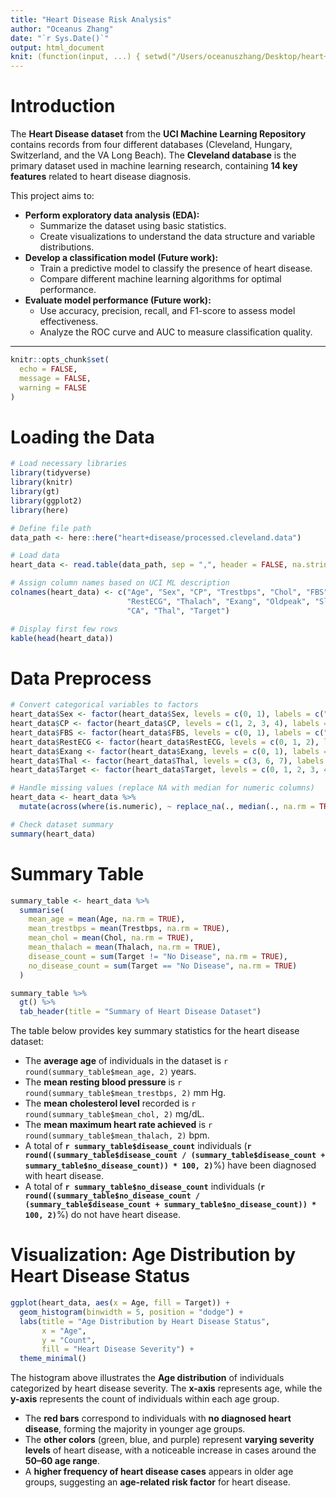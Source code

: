 ```yaml
---
title: "Heart Disease Risk Analysis"
author: "Oceanus Zhang"
date: "`r Sys.Date()`"
output: html_document
knit: (function(input, ...) { setwd("/Users/oceanuszhang/Desktop/heart+disease"); rmarkdown::render(input, ...) })
---
```


# **Introduction**
The **Heart Disease dataset** from the **UCI Machine Learning Repository** contains records from four different databases (Cleveland, Hungary, Switzerland, and the VA Long Beach). The **Cleveland database** is the primary dataset used in machine learning research, containing **14 key features** related to heart disease diagnosis. 

This project aims to:  

- **Perform exploratory data analysis (EDA):**  
  - Summarize the dataset using basic statistics.  
  - Create visualizations to understand the data structure and variable distributions.  

- **Develop a classification model (Future work):**  
  - Train a predictive model to classify the presence of heart disease.  
  - Compare different machine learning algorithms for optimal performance.  

- **Evaluate model performance (Future work):**  
  - Use accuracy, precision, recall, and F1-score to assess model effectiveness.  
  - Analyze the ROC curve and AUC to measure classification quality.  
  
---
```r
knitr::opts_chunk$set(
  echo = FALSE,      
  message = FALSE,  
  warning = FALSE   
)
```

# **Loading the Data**
```r
# Load necessary libraries
library(tidyverse)
library(knitr)
library(gt)  
library(ggplot2)
library(here)

# Define file path
data_path <- here::here("heart+disease/processed.cleveland.data")

# Load data
heart_data <- read.table(data_path, sep = ",", header = FALSE, na.strings = "?")

# Assign column names based on UCI ML description
colnames(heart_data) <- c("Age", "Sex", "CP", "Trestbps", "Chol", "FBS",
                          "RestECG", "Thalach", "Exang", "Oldpeak", "Slope",
                          "CA", "Thal", "Target")

# Display first few rows
kable(head(heart_data))
```
# **Data Preprocess**
```r
# Convert categorical variables to factors
heart_data$Sex <- factor(heart_data$Sex, levels = c(0, 1), labels = c("Female", "Male"))
heart_data$CP <- factor(heart_data$CP, levels = c(1, 2, 3, 4), labels = c("Typical", "Atypical", "Non-anginal", "Asymptomatic"))
heart_data$FBS <- factor(heart_data$FBS, levels = c(0, 1), labels = c("False", "True"))
heart_data$RestECG <- factor(heart_data$RestECG, levels = c(0, 1, 2), labels = c("Normal", "ST-T wave abnormality", "LVH"))
heart_data$Exang <- factor(heart_data$Exang, levels = c(0, 1), labels = c("No", "Yes"))
heart_data$Thal <- factor(heart_data$Thal, levels = c(3, 6, 7), labels = c("Normal", "Fixed defect", "Reversible defect"))
heart_data$Target <- factor(heart_data$Target, levels = c(0, 1, 2, 3, 4), labels = c("No Disease", "Mild", "Moderate", "Severe", "Critical"))

# Handle missing values (replace NA with median for numeric columns)
heart_data <- heart_data %>%
  mutate(across(where(is.numeric), ~ replace_na(., median(., na.rm = TRUE))))

# Check dataset summary
summary(heart_data)
```
# **Summary Table**
```r
summary_table <- heart_data %>%
  summarise(
    mean_age = mean(Age, na.rm = TRUE),
    mean_trestbps = mean(Trestbps, na.rm = TRUE),
    mean_chol = mean(Chol, na.rm = TRUE),
    mean_thalach = mean(Thalach, na.rm = TRUE),
    disease_count = sum(Target != "No Disease", na.rm = TRUE),  
    no_disease_count = sum(Target == "No Disease", na.rm = TRUE)
  )

summary_table %>%
  gt() %>%
  tab_header(title = "Summary of Heart Disease Dataset")

```
The table below provides key summary statistics for the heart disease dataset:

- The **average age** of individuals in the dataset is `r round(summary_table$mean_age, 2)` years.
- The **mean resting blood pressure** is `r round(summary_table$mean_trestbps, 2)` mm Hg.
- The **mean cholesterol level** recorded is `r round(summary_table$mean_chol, 2)` mg/dL.
- The **mean maximum heart rate achieved** is `r round(summary_table$mean_thalach, 2)` bpm.
- A total of **`r summary_table$disease_count`** individuals (**`r round((summary_table$disease_count / (summary_table$disease_count + summary_table$no_disease_count)) * 100, 2)`**%) have been diagnosed with heart disease.
- A total of **`r summary_table$no_disease_count`** individuals (**`r round((summary_table$no_disease_count / (summary_table$disease_count + summary_table$no_disease_count)) * 100, 2)`**%) do not have heart disease.


# **Visualization: Age Distribution by Heart Disease Status**
```r
ggplot(heart_data, aes(x = Age, fill = Target)) +
  geom_histogram(binwidth = 5, position = "dodge") +
  labs(title = "Age Distribution by Heart Disease Status",
       x = "Age",
       y = "Count",
       fill = "Heart Disease Severity") +
  theme_minimal()

```

The histogram above illustrates the **Age distribution** of individuals categorized by heart disease severity. The **x-axis** represents age, while the **y-axis** represents the count of individuals within each age group.  

- The **red bars** correspond to individuals with **no diagnosed heart disease**, forming the majority in younger age groups.  
- The **other colors** (green, blue, and purple) represent **varying severity levels** of heart disease, with a noticeable increase in cases around the **50–60 age range**.  
- A **higher frequency of heart disease cases** appears in older age groups, suggesting an **age-related risk factor** for heart disease.  

